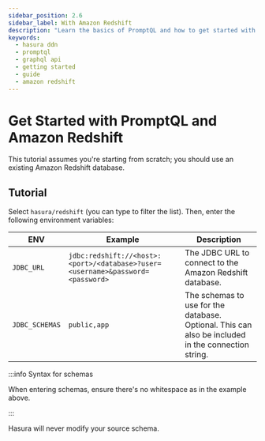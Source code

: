 ```yaml
---
sidebar_position: 2.6
sidebar_label: With Amazon Redshift
description: "Learn the basics of PromptQL and how to get started with an Amazon Redshift database."
keywords:
  - hasura ddn
  - promptql
  - graphql api
  - getting started
  - guide
  - amazon redshift
---
```



# Get Started with PromptQL and Amazon Redshift

<BoilerplateOverview dataSourceName="Amazon Redshift" time="twenty" />

This tutorial assumes you're starting from scratch; you should use an existing Amazon Redshift database.

<Prereqs />

## Tutorial

<BoilerplateInit />

Select `hasura/redshift` (you can type to filter the list). Then, enter the following environment variables:

| ENV            | Example                                                                        | Description                                                                                        |
| -------------- | ------------------------------------------------------------------------------ | -------------------------------------------------------------------------------------------------- |
| `JDBC_URL`     | `jdbc:redshift://<host>:<port>/<database>?user=<username>&password=<password>` | The JDBC URL to connect to the Amazon Redshift database.                                           |
| `JDBC_SCHEMAS` | `public,app`                                                                   | The schemas to use for the database. Optional. This can also be included in the connection string. |

:::info Syntax for schemas

When entering schemas, ensure there's no whitespace as in the example above.

:::

Hasura will never modify your source schema.

<BoilerplateDx />

<BoilerplateSummary dataSourceName="Amazon Redshift" />
